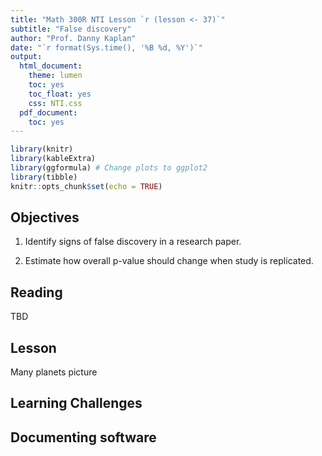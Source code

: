 ```yaml
---
title: "Math 300R NTI Lesson `r (lesson <- 37)`"
subtitle: "False discovery"
author: "Prof. Danny Kaplan"
date: "`r format(Sys.time(), '%B %d, %Y')`"
output:
  html_document:
    theme: lumen
    toc: yes
    toc_float: yes
    css: NTI.css
  pdf_document:
    toc: yes
---
```



```r
library(knitr)
library(kableExtra)
library(ggformula) # Change plots to ggplot2
library(tibble)
knitr::opts_chunk$set(echo = TRUE)
```


## Objectives

#. Identify signs of false discovery in a research paper.

#. Estimate how overall p-value should change when study is replicated.


## Reading

TBD


## Lesson

Many planets picture



## Learning Challenges



## Documenting software

  

